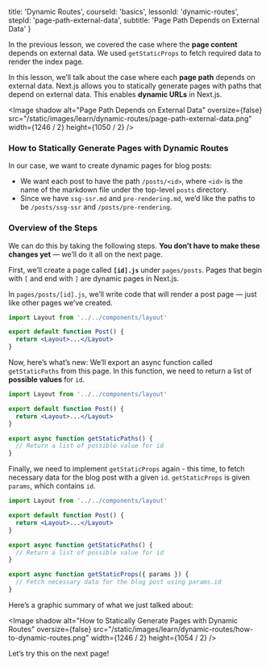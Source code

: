 
  title: 'Dynamic Routes',
  courseId: 'basics',
  lessonId: 'dynamic-routes',
  stepId: 'page-path-external-data',
  subtitle: 'Page Path Depends on External Data'
}

In the previous lesson, we covered the case where the **page content** depends on external data. We used <Link href="/docs/[[...slug]]" as="/docs/basic-features/data-fetching#getstaticprops-static-generation"><a>`getStaticProps`</a></Link> to fetch required data to render the index page.

In this lesson, we’ll talk about the case where each **page path** depends on external data. Next.js allows you to statically generate pages with paths that depend on external data. This enables **dynamic URLs** in Next.js.

<Image
  shadow
  alt="Page Path Depends on External Data"
  oversize={false}
  src="/static/images/learn/dynamic-routes/page-path-external-data.png"
  width={1246 / 2}
  height={1050 / 2}
/>

### How to Statically Generate Pages with Dynamic Routes

In our case, we want to create dynamic pages for blog posts:

- We want each post to have the path `/posts/<id>`, where `<id>` is the name of the markdown file under the top-level `posts` directory.
- Since we have `ssg-ssr.md` and `pre-rendering.md`, we’d like the paths to be `/posts/ssg-ssr` and `/posts/pre-rendering`.

### Overview of the Steps

We can do this by taking the following steps. **You don’t have to make these changes yet** — we’ll do it all on the next page.

First, we’ll create a page called **`[id].js`** under `pages/posts`. Pages that begin with `[` and end with `]` are dynamic pages in Next.js.

In `pages/posts/[id].js`, we’ll write code that will render a post page — just like other pages we’ve created.

```jsx
import Layout from '../../components/layout'

export default function Post() {
  return <Layout>...</Layout>
}
```

Now, here’s what’s new: We’ll export an async function called `getStaticPaths` from this page. In this function, we need to return a list of **possible values** for `id`.

```jsx
import Layout from '../../components/layout'

export default function Post() {
  return <Layout>...</Layout>
}

export async function getStaticPaths() {
  // Return a list of possible value for id
}
```

Finally, we need to implement `getStaticProps` again - this time, to fetch necessary data for the blog post with a given `id`. `getStaticProps` is given `params`, which contains `id`.

```jsx
import Layout from '../../components/layout'

export default function Post() {
  return <Layout>...</Layout>
}

export async function getStaticPaths() {
  // Return a list of possible value for id
}

export async function getStaticProps({ params }) {
  // Fetch necessary data for the blog post using params.id
}
```

Here’s a graphic summary of what we just talked about:

<Image
  shadow
  alt="How to Statically Generate Pages with Dynamic Routes"
  oversize={false}
  src="/static/images/learn/dynamic-routes/how-to-dynamic-routes.png"
  width={1246 / 2}
  height={1054 / 2}
/>

Let’s try this on the next page!


